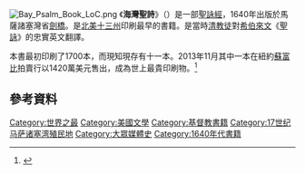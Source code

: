 [[File:Bay_Psalm_Book_LoC.png|right]]
《'''海灣聖詩'''》（{{lang-en|''Bay Psalm Book''}}）是一部[[聖詠經|聖詠經]]，1640年出版於馬薩諸塞灣省[[剑桥_(马萨诸塞州)|劍橋]]。是[[北美十三州|北美十三州]]印刷最早的書籍。是當時[[清教徒|清教徒]]對[[希伯來文|希伯來文]]《[[聖詠|聖詠]]》的忠實英文翻譯。

本書最初印刷了1700本，而現知現存有十一本。2013年11月其中一本在紐約[[蘇富比|蘇富比]]拍賣行以1420萬美元售出，成為世上最貴印刷物。<ref>{{cite news
|publisher=[[英國廣播公司|英國廣播公司]]
|date=2013年11月27日
|title=《海灣聖詩》獲世界最昂貴印刷物桂冠
|url=http://www.bbc.co.uk/zhongwen/trad/world/2013/11/131127_bay_psalm_book_auctioned.shtml
|accessdate=2013年11月28日
|archive-date=2013年11月28日
|archive-url=https://web.archive.org/web/20131128134441/http://www.bbc.co.uk/zhongwen/trad/world/2013/11/131127_bay_psalm_book_auctioned.shtml
|dead-url=no
}}</ref>

==參考資料==
{{reflist}}

[[Category:世界之最|Category:世界之最]]
[[Category:美國文學|Category:美國文學]]
[[Category:基督教書籍|Category:基督教書籍]]
[[Category:17世纪马萨诸塞湾殖民地|Category:17世纪马萨诸塞湾殖民地]]
[[Category:大眾媒體史|Category:大眾媒體史]]
[[Category:1640年代書籍|Category:1640年代書籍]]
